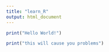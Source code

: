 ```yaml
---
title: "learn_R"
output: html_document
---
```


```r
print("Hello World!")
```

```r
print("this will cause you problems")
```


